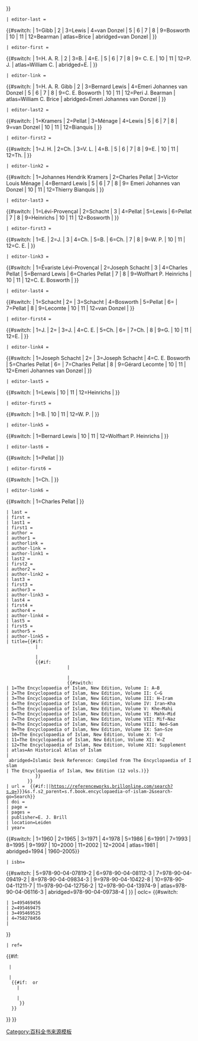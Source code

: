 <noinclude>{{{volume|}}}</noinclude>{{cite encyclopedia 
 | encyclopedia=  {{#if:{{{title|}}}{{{article|}}}|
{{#switch:{{{volume|}}}
 | 1=The Encyclopaedia of Islam, New Edition, Volume I: A–B
 | 2=The Encyclopaedia of Islam, New Edition, Volume II: C–G
 | 3=The Encyclopaedia of Islam, New Edition, Volume III: H–Iram
 | 4=The Encyclopaedia of Islam, New Edition, Volume IV: Iran–Kha
 | 5=The Encyclopaedia of Islam, New Edition, Volume V: Khe–Mahi
 | 6=The Encyclopaedia of Islam, New Edition, Volume VI: Mahk–Mid
 | 7=The Encyclopaedia of Islam, New Edition, Volume VII: Mif–Naz
 | 8=The Encyclopaedia of Islam, New Edition, Volume VIII: Ned–Sam
 | 9=The Encyclopaedia of Islam, New Edition, Volume IX: San–Sze
 | 10=The Encyclopaedia of Islam, New Edition, Volume X: T–U
 | 11=The Encyclopaedia of Islam, New Edition, Volume XI: W–Z
 | 12=The Encyclopaedia of Islam, New Edition, Volume XII: Supplement
 | atlas=An Historical Atlas of Islam
 | abridged=Islamic Desk Reference: Compiled from The Encyclopaedia of Islam
 | The Encyclopaedia of Islam, New Edition (12 vols.)}}
}}
 | editor-last =
{{#switch:{{{volume|}}} | 1=Gibb | 2 | 3=Lewis | 4=van Donzel | 5 | 6 | 7 | 8 | 9=Bosworth | 10 | 11 | 12=Bearman | atlas=Brice | abridged=van Donzel | }} 
 | editor-first =
{{#switch:{{{volume|}}} | 1=H. A. R. | 2 | 3=B. | 4=E. | 5 | 6 | 7 | 8 | 9= C. E. | 10 | 11 | 12=P. J. | atlas=William C. | abridged=E. | }} 
 | editor-link =
{{#switch:{{{volume|}}} | 1=H. A. R. Gibb | 2 | 3=Bernard Lewis | 4=Emeri Johannes van Donzel | 5 | 6 | 7 | 8 | 9=C. E. Bosworth | 10 | 11 | 12=Peri J. Bearman | atlas=William C. Brice | abridged=Emeri Johannes van Donzel | }} 
 | editor-last2 = 
{{#switch:{{{volume|}}} | 1=Kramers | 2=Pellat | 3=Ménage | 4=Lewis | 5 | 6 | 7 | 8 | 9=van Donzel | 10 | 11 | 12=Bianquis | }} 
 | editor-first2 = 
{{#switch:{{{volume|}}} | 1=J. H. | 2=Ch. | 3=V. L. | 4=B. | 5 | 6 | 7 | 8 | 9=E. | 10 | 11 | 12=Th. | }} 
 | editor-link2 = 
{{#switch:{{{volume|}}} | 1=Johannes Hendrik Kramers | 2=Charles Pellat | 3=Victor Louis Ménage | 4=Bernard Lewis | 5 | 6 | 7 | 8 | 9= Emeri Johannes van Donzel | 10 | 11 | 12=Thierry Bianquis | }} 
 | editor-last3 = 
{{#switch:{{{volume|}}} | 1=Lévi-Provençal | 2=Schacht | 3 | 4=Pellat | 5=Lewis | 6=Pellat | 7 | 8 | 9=Heinrichs | 10 | 11 | 12=Bosworth | }} 
 | editor-first3 =
{{#switch:{{{volume|}}} | 1=E. | 2=J. | 3 | 4=Ch. | 5=B. | 6=Ch. | 7 | 8 | 9=W. P. | 10 | 11 | 12=C. E. | }} 
 | editor-link3 = 
{{#switch:{{{volume|}}} | 1=Évariste Lévi-Provençal | 2=Joseph Schacht | 3 | 4=Charles Pellat | 5=Bernard Lewis | 6=Charles Pellat | 7 | 8 | 9=Wolfhart P. Heinrichs | 10 | 11 | 12=C. E. Bosworth | }} 
 | editor-last4 = 
{{#switch:{{{volume|}}} | 1=Schacht | 2= | 3=Schacht | 4=Bosworth | 5=Pellat | 6= | 7=Pellat | 8 | 9=Lecomte | 10 | 11 | 12=van Donzel | }} 
 | editor-first4 =
{{#switch:{{{volume|}}} | 1=J. | 2= | 3=J. | 4=C. E. | 5=Ch. | 6= | 7=Ch. | 8 | 9=G. | 10 | 11 | 12=E. | }} 
 | editor-link4 = 
{{#switch:{{{volume|}}} | 1=Joseph Schacht | 2= | 3=Joseph Schacht | 4=C. E. Bosworth | 5=Charles Pellat | 6= | 7=Charles Pellat | 8 | 9=Gérard Lecomte | 10 | 11 | 12=Emeri Johannes van Donzel | }} 
 | editor-last5 = 
{{#switch:{{{volume|}}} | 1=Lewis | 10 | 11 | 12=Heinrichs | }} 
 | editor-first5 = 
{{#switch:{{{volume|}}} | 1=B. | 10 | 11 | 12=W. P. | }} 
 | editor-link5 = 
{{#switch:{{{volume|}}} | 1=Bernard Lewis | 10 | 11 | 12=Wolfhart P. Heinrichs | }} 
 | editor-last6 = 
{{#switch:{{{volume|}}} | 1=Pellat | }} 
 | editor-first6 = 
{{#switch:{{{volume|}}} | 1=Ch. | }} 
 | editor-link6 = 
{{#switch:{{{volume|}}} | 1=Charles Pellat | }} 
 | last = {{{last|}}}
 | first = {{{first|}}}
 | last1 = {{{last1|}}}
 | first1 = {{{first1|}}}
 | author = {{{author|}}}
 | author1 = {{{author1|}}}
 | authorlink = {{{authorlink|}}}
 | author-link = {{{author-link|}}}
 | author-link1 = {{{authorlink1|}}}
 | last2 = {{{last2|}}}
 | first2 = {{{first2|}}}
 | author2 = {{{author2|}}}
 | author-link2 = {{{authorlink2|}}}
 | last3 = {{{last3|}}}
 | first3 = {{{first3|}}}
 | author3 = {{{author3|}}}
 | author-link3 = {{{authorlink3|}}}
 | last4 = {{{last4|}}}
 | first4 = {{{first4|}}}
 | author4 = {{{author4|}}}
 | author-link4 = {{{authorlink4|}}}
 | last5 = {{{last5|}}}
 | first5 = {{{first5|}}}
 | author5 = {{{author5|}}}
 | author-link5 = {{{authorlink5|}}}
 | title={{#if:{{{article|}}}
            |<!--then-->
            {{{article}}}
            |<!--else-->
            {{#if:{{{title|}}}
                        |<!--then-->
                        {{{title}}}
                        |<!--else-->
                        {{#switch:{{{volume|}}}
 | 1=The Encyclopaedia of Islam, New Edition, Volume I: A–B
 | 2=The Encyclopaedia of Islam, New Edition, Volume II: C–G
 | 3=The Encyclopaedia of Islam, New Edition, Volume III: H–Iram
 | 4=The Encyclopaedia of Islam, New Edition, Volume IV: Iran–Kha
 | 5=The Encyclopaedia of Islam, New Edition, Volume V: Khe–Mahi
 | 6=The Encyclopaedia of Islam, New Edition, Volume VI: Mahk–Mid
 | 7=The Encyclopaedia of Islam, New Edition, Volume VII: Mif–Naz
 | 8=The Encyclopaedia of Islam, New Edition, Volume VIII: Ned–Sam
 | 9=The Encyclopaedia of Islam, New Edition, Volume IX: San–Sze
 | 10=The Encyclopaedia of Islam, New Edition, Volume X: T–U
 | 11=The Encyclopaedia of Islam, New Edition, Volume XI: W–Z
 | 12=The Encyclopaedia of Islam, New Edition, Volume XII: Supplement
 | atlas=An Historical Atlas of Islam
 | abridged=Islamic Desk Reference: Compiled from The Encyclopaedia of Islam
 | The Encyclopaedia of Islam, New Edition (12 vols.)}}
            }}
         }}
 | url =  {{#if:{{{url|}}}|{{{url|}}}|https://referenceworks.brillonline.com/search?s.q={{urlencode:{{{title|{{{article|}}}}}}}}&s.f.s2_parent=s.f.book.encyclopaedia-of-islam-2&search-go=Search}}
 | doi = {{{doi|}}}
 | page = {{{page|}}}
 | pages = {{{pages|}}}
 | publisher=E. J. Brill
 | location=Leiden
 | year=
{{#switch:{{{volume|}}} | 1=1960 | 2=1965 | 3=1971 | 4=1978 | 5=1986 | 6=1991 | 7=1993 | 8=1995 | 9=1997 | 10=2000 | 11=2002 | 12=2004 | atlas=1981 | abridged=1994 | 1960–2005}}
 | isbn=
{{#switch:{{{volume|}}} 
<!--
1986 reprint of 1st volume: | 1=90-04-08114-3
1991 fourth impression of 2nd volume: | 2=90-04-07026-5 
1986 reprint of 3rd volume: | 3=90-04-08118-6 
1997 third impression of 4th volume: | 4=90-04-05745-5 
-->
| 5=978-90-04-07819-2 | 6=978-90-04-08112-3 | 7=978-90-04-09419-2 | 8=978-90-04-09834-3 | 9=978-90-04-10422-8 | 10=978-90-04-11211-7 | 11=978-90-04-12756-2 | 12=978-90-04-13974-9 | atlas=978-90-04-06116-3 | abridged=978-90-04-09738-4 | }}
| oclc=
{{#switch:{{{volume|}}} 
 | 1=495469456
 | 2=495469475
 | 3=495469525
 | 4=758278456
 |
}}
 | ref=
<!-- allow for custom reference format, e.g. when quoting multiple articles by the same author from the same volume-->
{{#if: {{{ref|}}}
  |<!--then-->
   {{{ref|}}} 
  |<!--else-->
   {{#if: {{{last|}}} or {{{last1|}}} 
     |<!--then-->
      {{{ref|}}}
     |<!--else-->          
      {{{ref|{{harvid|EI2}}}}} 
   }}
}}
}}<noinclude>
{{Documentation}}
[[Category:百科全书来源模板]]
</noinclude><!--DO NOT PUT A BLANK LINE AFTER THIS COMMENT-->